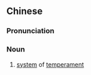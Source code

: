 ==Chinese==
{{zh-forms}}

===Pronunciation===
{{zh-pron
|m=lǜzhì
|cat=n
}}

===Noun===
{{zh-noun}}

# {{lb|zh|music}} [[system]] of [[temperament]]